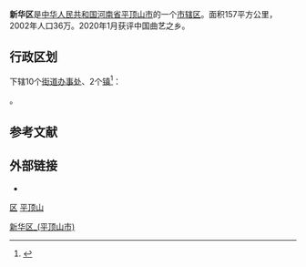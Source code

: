 {{Infobox China County
| name = 新华区
| Belong = [[河南省|河南省]][[平顶山市|平顶山市]]
| Photo = 
| Photoname = 
| officerTitle = 区委书记
| officer = 乔彦强
| officerTitle2 = 区长
| officer2 = 程志强
}}
'''新华区'''是[[中华人民共和国|中华人民共和国]][[河南省|河南省]][[平顶山市|平顶山市]]的一个[[市辖区|市辖区]]。面积157平方公里，2002年人口36万。2020年1月获评中国曲艺之乡。

== 行政区划 ==
{{PAGENAMEBASE}}下辖10个[[街道办事处|街道办事处]]、2个[[行政建制镇|镇]]<ref>{{PRC admin/ref sgc|41/04/02}}</ref>：

{{PRC admin/children|41/04/02}}。

== 参考文献 ==
{{reflist}}

== 外部链接 ==
* {{Official website|http://www.xinhuaqu.gov.cn/|name=平顶山市新华区人民政府门户网站}}

{{平顶山市新华区行政区划}}
{{平顶山市行政区划}}
{{河南行政区划}}

[[Category:新华区_(平顶山市)|]]
[[category:平顶山区县市|区]]
[[category:河南市辖区|平顶山]]